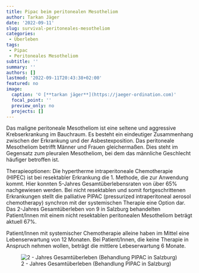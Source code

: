 ```yaml
---
title: Pipac beim peritonealen Mesotheliom
author: Tarkan Jäger
date: '2022-09-11'
slug: survival-peritoneales-mesotheliom
categories:
 - Überleben
tags:
 - Pipac
 - Peritoneales Mesotheliom
subtitle: ''
summary: ''
authors: []
lastmod: '2022-09-11T20:43:38+02:00'
featured: no
image:
  caption: '© [**tarkan jäger**](https://jaeger-ordination.com)'
  focal_point: ''
  preview_only: no
  projects: []
---
```


Das maligne peritoneale Mesotheliom ist eine seltene und aggressive Krebserkrankung im Bauchraum. Es besteht ein eindeutiger Zusammenhang zwischen der Erkrankung und der Asbestexposition. Das peritoneale Mesotheliom betrifft Männer und Frauen gleichermaßen. Dies steht im Gegensatz zum pleuralen Mesotheliom, bei dem das männliche Geschlecht häufiger betroffen ist. 

Therapieoptionen:
Die hypertherme intraperitoneale Chemotherapie (HIPEC) ist bei resektabler Erkrankung die 1. Methode, die zur Anwendung kommt. Hier konnten 5-Jahres Gesamtüberlebensraten von über 65% nachgewiesen werden. 
Bei nicht resektablen und somit fortgeschrittenen Erkrankungen stellt die palliative PIPAC (pressurized intraperitoneal aerosol chemotherapy) synchron mit der systemischen Therapie eine Option dar. 
Das 2-Jahres Gesamtüberleben von 9 in Salzburg behandelten Patient/Innen mit einem nicht resektablen peritonealen Mesotheliom beträgt aktuell 67%. 

Patient/Innen mit systemischer Chemotherapie alleine haben im Mittel eine Lebenserwartung von 12 Monaten. Bei Patient/Innen, die keine Therapie in Anspruch nehmen wollen, beträgt die mittlere Lebeserwartung 6 Monate. 


![2 - Jahres Gesamtüberleben (Behandlung PIPAC in Salzburg)](images/survival_Mesotheliom.gif)
